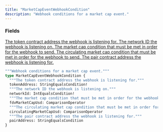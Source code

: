 ```yaml
---
title: "MarketCapEventWebhookCondition"
description: "Webhook conditions for a market cap event."
---
```


### Fields

<a href="/api-reference/types/stringequalscondition">
  <ResponseField name="tokenAddress" type="StringEqualsCondition!" required>
    The token contract address the webhook is listening for.
  </ResponseField>
</a>

<a href="/api-reference/types/intequalscondition">
  <ResponseField name="networkId" type="IntEqualsCondition!" required>
    The network ID the webhook is listening on.
  </ResponseField>
</a>

<a href="/api-reference/types/comparisonoperator">
  <ResponseField name="fdvMarketCapUsd" type="ComparisonOperator">
    The market cap condition that must be met in order for the webhook to send.
  </ResponseField>
</a>

<a href="/api-reference/types/comparisonoperator">
  <ResponseField name="circulatingMarketCapUsd" type="ComparisonOperator">
    The circulating market cap condition that must be met in order for the webhook to send.
  </ResponseField>
</a>

<a href="/api-reference/types/stringequalscondition">
  <ResponseField name="pairAddress" type="StringEqualsCondition">
    The pair contract address the webhook is listening for.
  </ResponseField>
</a>


```graphql MarketCapEventWebhookCondition
"""Webhook conditions for a market cap event."""
type MarketCapEventWebhookCondition {
  """The token contract address the webhook is listening for."""
  tokenAddress: StringEqualsCondition!
  """The network ID the webhook is listening on."""
  networkId: IntEqualsCondition!
  """The market cap condition that must be met in order for the webhook to send."""
  fdvMarketCapUsd: ComparisonOperator
  """The circulating market cap condition that must be met in order for the webhook to send."""
  circulatingMarketCapUsd: ComparisonOperator
  """The pair contract address the webhook is listening for."""
  pairAddress: StringEqualsCondition
}
```
